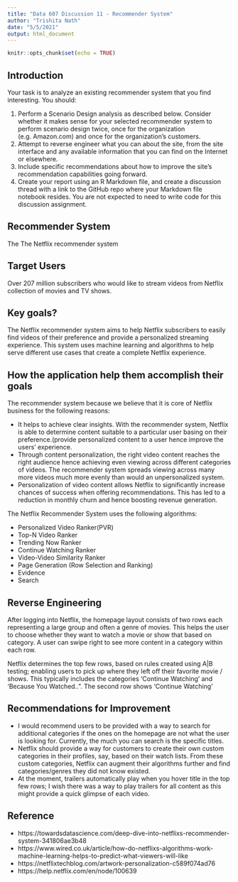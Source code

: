 ---
title: "Data 607 Discussion 11 - Recommender System"
author: "Trishita Nath"
date: "5/5/2021"
output: html_document
---

```{r setup, include=FALSE}
knitr::opts_chunk$set(echo = TRUE)
```

## Introduction

Your task is to analyze an existing recommender system that you find interesting. You should:

1. Perform a Scenario Design analysis as described below.  Consider whether it makes sense for your selected recommender system to perform scenario design twice, once for the organization (e.g. Amazon.com) and once for the organization's customers.
2. Attempt to reverse engineer what you can about the site, from the site interface and any available information that you can find on the Internet or elsewhere.
3. Include specific recommendations about how to improve the site's recommendation capabilities going forward. 
4. Create your report using an R Markdown file, and create a discussion thread with a link to the GitHub repo where your Markdown file notebook resides.  You are not expected to need to write code for this discussion assignment.

## Recommender System

The The Netflix recommender system

## Target Users

Over 207 million subscribers who would like to stream videos from Netflix collection of movies and TV shows.

## Key goals?

The Netflix recommender system aims to help Netflix subscribers to easily find videos of their preference and provide a personalized streaming experience. This system uses machine learning and algorithms to help serve different use cases that create a complete Netflix experience.

## How the application help them accomplish their goals

The recommender system because we believe that it is core of Netflix business for the following reasons:  

* It helps to achieve clear insights. With the recommender system, Netflix is able to determine content suitable to a particular user basing on their preference.(provide personalized content to a user hence improve the users' experience.
* Through content personalization, the right video content reaches the right audience hence achieving even viewing across different categories of videos. The recommender system spreads viewing across many more videos much more evenly than would an unpersonalized system.
* Personalization of video content allows Netflix to significantly increase chances of success when offering recommendations. This has led to a reduction in monthly churn and hence boosting revenue generation. 

The Netflix Recommender System uses the following algorithms:

* Personalized Video Ranker(PVR)
* Top-N Video Ranker
* Trending Now Ranker
* Continue Watching Ranker
* Video-Video Similarity Ranker
* Page Generation (Row Selection and Ranking)
* Evidence
* Search

## Reverse Engineering

After logging into Netflix, the homepage layout consists of two rows each representing a large group and often a genre of movies. This helps the user to choose whether they want to watch a movie or show that based on category. A user can swipe right to see more content in a category within each row.

Netflix determines the top few rows, based on rules created using A|B testing; enabling users to pick up where they left off their favorite movie / shows. This typically includes the categories ‘Continue Watching’ and ‘Because You Watched..”. The second row shows ‘Continue Watching'

## Recommendations for Improvement

* I would recommend users to be provided with a way to search for additional categories if the ones on the homepage are not what the user is looking for. Currently, the much you can search is the specific titles.
* Netflix should provide a way for customers to create their own custom categories in their profiles, say, based on their watch lists. From these custom categories, Netflix can augment their algorithms further and find categories/genres they did not know existed.
* At the moment, trailers automatically play when you hover title in the top few rows; I wish there was a way to play trailers for all content as this might provide a quick glimpse of each video.

## Reference

* https://towardsdatascience.com/deep-dive-into-netflixs-recommender-system-341806ae3b48
* https://www.wired.co.uk/article/how-do-netflixs-algorithms-work-machine-learning-helps-to-predict-what-viewers-will-like
* https://netflixtechblog.com/artwork-personalization-c589f074ad76
* https://help.netflix.com/en/node/100639